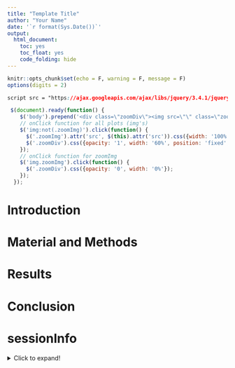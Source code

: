 ```yaml
---
title: "Template Title"
author: "Your Name"
date: '`r format(Sys.Date())`'
output:
  html_document: 
    toc: yes
    toc_float: yes
    code_folding: hide
---
```


```r
knitr::opts_chunk$set(echo = F, warning = F, message = F)
options(digits = 2)
```

<!-- the next two chunks enable zooming on images but make the rstudio browser unusable -->
```css
script src = "https://ajax.googleapis.com/ajax/libs/jquery/3.4.1/jquery.min.js"
```

```js
 $(document).ready(function() {
    $('body').prepend('<div class=\"zoomDiv\"><img src=\"\" class=\"zoomImg\"></div>');
    // onClick function for all plots (img's)
    $('img:not(.zoomImg)').click(function() {
      $('.zoomImg').attr('src', $(this).attr('src')).css({width: '100%'});
      $('.zoomDiv').css({opacity: '1', width: '60%', position: 'fixed', top: '50%', left: '50%', marginRight: '-50%', transform: 'translate(-50%, -50%)', boxShadow: '0px 0px 50px #888888', zIndex: '50', overflow: 'auto', maxHeight: '100%'});
    });
    // onClick function for zoomImg
    $('img.zoomImg').click(function() {
      $('.zoomDiv').css({opacity: '0', width: '0%'}); 
    });
  });
```

# Introduction

# Material and Methods

# Results

# Conclusion

# sessionInfo

<details>
  <summary>Click to expand!</summary>
```r
sessionInfo()
```
</details>
